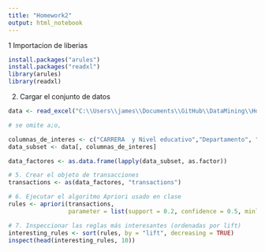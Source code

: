 ```yaml
---
title: "Homework2"
output: html_notebook
---
```



1 Importacion de liberias

```r
install.packages("arules")
install.packages("readxl")
library(arules)
library(readxl)
```


2. Cargar el conjunto de datos
```r
data <- read_excel("C:\\Users\\james\\Documents\\GitHub\\DataMining\\Homework2\\graduados-superior-2023.xlsx")


```



```r
# se omite a;o,

columnas_de_interes <- c("CARRERA  y Nivel educativo","Departamento", "Sexo", "Sector", "Pueblo_Pertenencia")
data_subset <- data[, columnas_de_interes]

data_factores <- as.data.frame(lapply(data_subset, as.factor))

# 5. Crear el objeto de transacciones
transactions <- as(data_factores, "transactions")

# 6. Ejecutar el algoritmo Apriori usado en clase
rules <- apriori(transactions,
                 parameter = list(support = 0.2, confidence = 0.5, minlen = 2))

# 7. Inspeccionar las reglas más interesantes (ordenadas por lift)
interesting_rules <- sort(rules, by = "lift", decreasing = TRUE)
inspect(head(interesting_rules, 10))
```



































